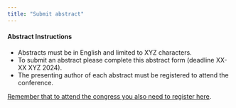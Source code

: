 ```yaml
---
title: "Submit abstract"
---
```


#### Abstract Instructions

- Abstracts must be in English and limited to XYZ characters. 
- To submit an abstract please complete this abstract form (deadline XX-XX XYZ 2024).
- The presenting author of each abstract must be registered to attend the conference.  

<u>Remember that to attend the congress you also need to [register here](./registration.html)</u>.

